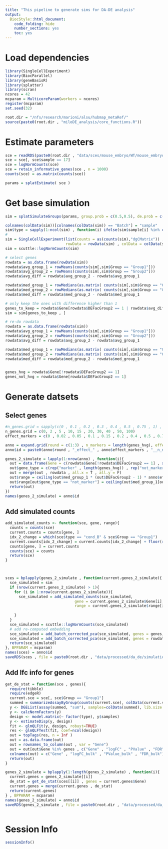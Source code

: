 ```yaml
---
title: "This pipeline to generate sims for DA-DE analysis"
output:
  BiocStyle::html_document:
    code_folding: hide
    number_sections: yes
    toc: yes  
---
```

# Load dependencies

```r

library(SingleCellExperiment)
library(BiocParallel)
library(geneBasisR)
library(splatter)
library(scran)
ncores = 42
mcparam = MulticoreParam(workers = ncores)
register(mcparam)
set.seed(32)

root.dir = "/nfs/research/marioni/alsu/hubmap_metaRef/"
source(paste0(root.dir , "miloDE_analysis/core_functions.R"))


```

# Estimate parameters

```r


sce = readRDS(paste0(root.dir , "data/sces/mouse_embryo/WT/mouse_embryo_E8.5.Rds"))
sce = sce[, sce$sample == 17]
sce = logNormCounts(sce)
sce = retain_informative_genes(sce , n = 1000)
counts(sce) = as.matrix(counts(sce))

params = splatEstimate( sce )


```

# Get base simulation

```r



sim = splatSimulateGroups(params, group.prob = c(0.5,0.5), de.prob = c(0,0.1) , batchCells = rep(2000,4), verbose = FALSE,  out.prob = 0 , batch.rmEffect = T , de.downProb = 0 )

colnames(colData(sim))[colnames(colData(sim)) == "Batch"] = "sample"
sim$type = sapply(1:ncol(sim) , function(i) ifelse(sim$sample[i] %in% c("Batch1" , "Batch2") , "cond_A", "cond_B"))
#
sim = SingleCellExperiment(list(counts = as(counts(sim),"dgCMatrix")) , 
                           rowData = rowData(sim) , colData = colData(sim) )
sim = scuttle::logNormCounts(sim)

# select genes
rowdata = as.data.frame(rowData(sim))
rowdata$avg_group_1 = rowMeans(counts(sim[,sim$Group == "Group1"]))
rowdata$avg_group_2 = rowMeans(counts(sim[,sim$Group == "Group2"]))
rowdata$avg_diff = rowdata$avg_group_2 - rowdata$avg_group_1

rowdata$med_group_1 = rowMedians(as.matrix( counts(sim[,sim$Group == "Group1"])) )
rowdata$med_group_2 = rowMedians(as.matrix( counts(sim[,sim$Group == "Group2"])) )
rowdata$med_diff = rowdata$med_group_2 - rowdata$med_group_1

# only keep the ones with difference higher than 1
genes_to_keep = rowdata$Gene[rowdata$DEFacGroup2 == 1 | rowdata$avg_diff > 0.5]
sim = sim[genes_to_keep , ]

# re-do rowdata
rowdata = as.data.frame(rowData(sim))
rowdata$avg_group_1 = rowMeans(counts(sim[,sim$Group == "Group1"]))
rowdata$avg_group_2 = rowMeans(counts(sim[,sim$Group == "Group2"]))
rowdata$avg_diff = rowdata$avg_group_2 - rowdata$avg_group_1

rowdata$med_group_1 = rowMedians(as.matrix( counts(sim[,sim$Group == "Group1"])) )
rowdata$med_group_2 = rowMedians(as.matrix( counts(sim[,sim$Group == "Group2"])) )
rowdata$med_diff = rowdata$med_group_2 - rowdata$med_group_1


genes_hvg = rowdata$Gene[!rowdata$DEFacGroup2 == 1]
genes_not_hvg = rowdata$Gene[rowdata$DEFacGroup2 == 1]


```

# Generate datsets

## Select genes

```r


#n_genes.grid = sapply(c(0 , 0.1 , 0.2 , 0.3 , 0.4 , 0.5 , 0.75 , 1) , function(i) return(round(length(genes_hvg) * i)))
n_genes.grid = c(0, 2 , 5 , 10, 15 , 20, 30, 40 , 50, 100)
effect_markers = c(0 , 0.02 , 0.05 , 0.1 , 0.15 , 0.2 , 0.4 , 0.5 , 0.75 , 1)

anno = expand.grid(round = c(1:3) , n_markers = length(genes_hvg), effect_markers = effect_markers , n_not_markers = n_genes.grid)
anno$id = paste0(anno$round , "_effect_" , anno$effect_markers , "__n_not_markers_" , anno$n_not_markers)

genes_2_simulate = lapply(1:nrow(anno) , function(i){
  out = data.frame(Gene = c(rowdata$Gene[!rowdata$DEFacGroup2 == 1] , sample(rowdata$Gene[rowdata$DEFacGroup2 == 1] , anno$n_not_markers[i])))
  out$gene_type = c(rep("marker" , length(genes_hvg)) , rep("not_marker" , anno$n_not_markers[i]))
  out = merge(out , rowdata , all.x = T , all.y = F)
  out$range = ceiling(out$med_group_1 * (out$DEFacGroup2 - 1) * anno$effect_markers[i])
  out$range[out$gene_type == "not_marker"] = ceiling(out$med_group_1[out$gene_type == "not_marker"]/2)
  return(out)
})
names(genes_2_simulate) = anno$id


```

## Add simulated counts

```r



add_simulated_counts <- function(sce, gene, range){
  counts = counts(sce)
  current.counts = counts[gene, ]
  idx_2_change = which(sce$type == "cond_B" & sce$Group == "Group1")
  current.counts[idx_2_change] = current.counts[idx_2_change] + floor(runif(length(idx_2_change), min=max(range-1,0), max=range+1))
  counts[gene, ] = current.counts
  counts(sce) = counts
  return(sce)
}



sces = bplapply(genes_2_simulate , function(current.genes_2_simulate){
  sce_simulated = sim
  if (nrow(current.genes_2_simulate) > 1){
    for (i in 1:nrow(current.genes_2_simulate)){
      sce_simulated = add_simulated_counts(sce_simulated, 
                               gene = current.genes_2_simulate$Gene[i], 
                               range = current.genes_2_simulate$range[i] )
    
    }
  }
  sce_simulated = scuttle::logNormCounts(sce_simulated)
  # add re-computed embedding
  sce_simulated = add_batch_corrected_pca(sce_simulated, genes = genes_hvg, reduced.dim_name = "pca.hvgs" , batch = "sample" , d = 10 , correct = F)
  sce_simulated = add_batch_corrected_pca(sce_simulated, genes = rowdata$Gene, reduced.dim_name = "pca.all" , batch = "sample" , d = 10 , correct = F)
  return(sce_simulated)
}, BPPARAM = mcparam)
names(sces) = anno$id
saveRDS(sces , file = paste0(root.dir , "data/processed/da_de/simulations_controlled_2/sims.Rds"))


```

## Add lfc info for genes

```r



get_de_stat = function(sce , genes){
  require(tibble)
  require(edgeR)
  current.sce = sce[, sce$Group == "Group1"]
  summed = summarizeAssayByGroup(counts(current.sce), colData(current.sce)[,c("sample","type")])
  y <- DGEList(assay(summed, "sum"), samples=colData(summed), lib.size = colSums(assay(summed , "sum")))
  y <- calcNormFactors(y)
  design <- model.matrix(~ factor(type), y$samples)
  y <- estimateDisp(y, design)
  fit <- glmQLFit(y, design, robust=TRUE)
  res <- glmQLFTest(fit, coef=ncol(design))
  out = topTags(res, n = Inf )
  out = as.data.frame(out)
  out = rownames_to_column(out , var = "Gene")
  out = out[out$Gene %in% genes , c("Gene" , "logFC" , "PValue" , "FDR")]
  colnames(out) = c("Gene" , "logFC_bulk" , "PValue_bulk" , "FDR_bulk")
  return(out)
}

genes_2_simulate = bplapply(1:length(genes_2_simulate) , function(i){
  current.genes = genes_2_simulate[[i]]
  de_stat = get_de_stat(sces[[i]] , genes = current.genes$Gene)
  current.genes = merge(current.genes , de_stat)
  return(current.genes)
} , BPPARAM = mcparam)
names(genes_2_simulate) = anno$id
saveRDS(genes_2_simulate , file = paste0(root.dir , "data/processed/da_de/simulations_controlled_2/simulated_genes.Rds"))



```

# Session Info

```r
sessionInfo()
```
